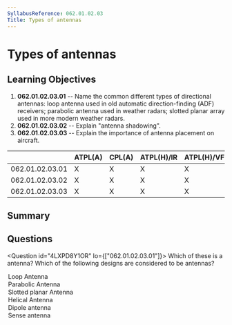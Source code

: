 ```yaml
---
SyllabusReference: 062.01.02.03
Title: Types of antennas
---
```


# Types of antennas

## Learning Objectives

1. **062.01.02.03.01** -- Name the common different types of directional
   antennas: loop antenna used in old automatic direction-finding (ADF)
   receivers; parabolic antenna used in weather radars; slotted planar array
   used in more modern weather radars.
2. **062.01.02.03.02** -- Explain "antenna shadowing".
3. **062.01.02.03.03** -- Explain the importance of antenna placement on
   aircraft.

|                 | ATPL(A) | CPL(A) | ATPL(H)/IR | ATPL(H)/VFR | CPL(H) | IR  | CBIR(A) |
| --------------- | ------- | ------ | ---------- | ----------- | ------ | --- | ------- |
| 062.01.02.03.01 | X       | X      | X          | X           | X      | X   |         |
| 062.01.02.03.02 | X       | X      | X          | X           | X      |     |         |
| 062.01.02.03.03 | X       | X      | X          | X           | X      |     |         |

## Summary

## Questions

<Question id="4LXPD8Y1OR" lo={["062.01.02.03.01"]}>
  <Text variant="oneCorrect">
    Which of these is a <Subject /> antenna?
  </Text>
  <Text variant="multipleCorrect" select={4}>
    Which of the following designs are considered to be <Subject /> antennas?
  </Text>
  <Option subject={[["directional"]]}>Loop Antenna</Option>
  <Option
    subject={[["directional"]]}
    why="Parabolic antennas are the kind you usually see in rooftops. By their design alone you can see they are meant to emit or recieve signals from one particular direction."
  >
    Parabolic Antenna
  </Option>
  <Option
    subject={[["directional"]]}
    why="Slotted planar antenas use a flat surface with a slot facing a specific direction to emit or receive signals"
  >
    Slotted planar Antenna
  </Option>
  <Option subject={[["directional"]]}>Helical Antenna</Option>
  <Option
    subject={[["omni-directional"]]}
    why="dipole are the simplest of antennas and emit en every direction"
  >
    Dipole antenna
  </Option>
  <Option subject={[["omni-directional"]]}>Sense antenna</Option>
</Question>
